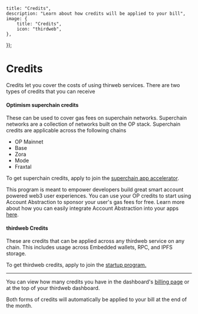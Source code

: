 
	title: "Credits",
	description: "Learn about how credits will be applied to your bill",
	image: {
		title: "Credits",
		icon: "thirdweb",
	},
});

# Credits

Credits let you cover the costs of using thirweb services. There are two types of credits that you can receive


#### Optimism superchain credits
These can be used to cover gas fees on superchain networks. Superchain networks are a collection of networks built on the OP stack. Superchain credits are applicable across the following chains
- OP Mainnet
- Base
- Zora
- Mode
- Fraxtal

To get superchain credits, apply to join the [superchain app accelerator](https://thirdweb.com/grant/superchain?ref=blog.thirdweb.com).


This program is meant to empower developers build great smart account powered web3 user experiences. You can use your OP credits to start using Account Abstraction to sponsor your user's gas fees for free. Learn more about how you can easily integrate Account Abstraction into your apps [here](https://portal.thirdweb.com/connect/account-abstraction). 


#### thirdweb Credits 
These are credits that can be applied across any thirdweb service on any chain. This includes usage across Embedded wallets, RPC, and IPFS storage. 

To get thirdweb credits, apply to join the [startup program.](https://thirdweb.com/community/startup-program)

----
You can view how many credits you have in the dashboard's [billing page](https://thirdweb.com/dashboard/settings/billing) or at the top of your thirdweb dashboard.

Both forms of credits will automatically be applied to your bill at the end of the month.